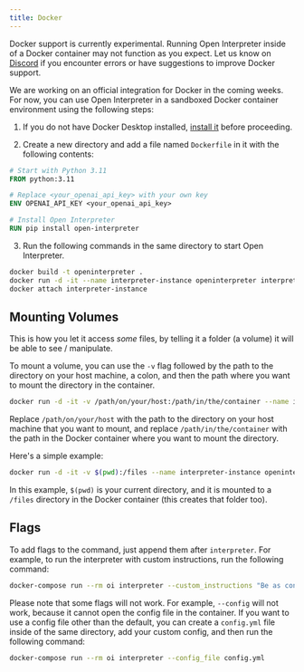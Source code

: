 ---
title: Docker
---

Docker support is currently experimental. Running Open Interpreter inside of a Docker container may not function as you expect. Let us know on [Discord](https://discord.com/invite/6p3fD6rBVm) if you encounter errors or have suggestions to improve Docker support.

We are working on an official integration for Docker in the coming weeks. For now, you can use Open Interpreter in a sandboxed Docker container environment using the following steps:

1. If you do not have Docker Desktop installed, [install it](https://www.docker.com/products/docker-desktop) before proceeding.

2. Create a new directory and add a file named `Dockerfile` in it with the following contents:

```dockerfile
# Start with Python 3.11
FROM python:3.11

# Replace <your_openai_api_key> with your own key
ENV OPENAI_API_KEY <your_openai_api_key>

# Install Open Interpreter
RUN pip install open-interpreter
```

3. Run the following commands in the same directory to start Open Interpreter.

```bash
docker build -t openinterpreter .
docker run -d -it --name interpreter-instance openinterpreter interpreter
docker attach interpreter-instance
```

## Mounting Volumes

This is how you let it access _some_ files, by telling it a folder (a volume) it will be able to see / manipulate.

To mount a volume, you can use the `-v` flag followed by the path to the directory on your host machine, a colon, and then the path where you want to mount the directory in the container.

```bash
docker run -d -it -v /path/on/your/host:/path/in/the/container --name interpreter-instance openinterpreter interpreter
```

Replace `/path/on/your/host` with the path to the directory on your host machine that you want to mount, and replace `/path/in/the/container` with the path in the Docker container where you want to mount the directory.

Here's a simple example:

```bash
docker run -d -it -v $(pwd):/files --name interpreter-instance openinterpreter interpreter
```

In this example, `$(pwd)` is your current directory, and it is mounted to a `/files` directory in the Docker container (this creates that folder too).

## Flags

To add flags to the command, just append them after `interpreter`. For example, to run the interpreter with custom instructions, run the following command:

```bash
docker-compose run --rm oi interpreter --custom_instructions "Be as concise as possible"
```

Please note that some flags will not work. For example, `--config` will not work, because it cannot open the config file in the container. If you want to use a config file other than the default, you can create a `config.yml` file inside of the same directory, add your custom config, and then run the following command:

```bash
docker-compose run --rm oi interpreter --config_file config.yml
```
